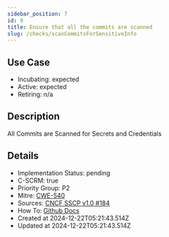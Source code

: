 ```yaml
---
sidebar_position: 7
id: 9
title: Ensure that all the commits are scanned
slug: /checks/scanCommitsForSensitiveInfo
---
```


<!-- BANNER:START -->
<!-- BANNER:END -->

## Use Case
<!-- LEVELS:START -->
- Incubating: expected
- Active: expected
- Retiring: n/a
<!-- LEVELS:END -->

<!-- DESCRIPTION:START -->
## Description
All Commits are Scanned for Secrets and Credentials
<!-- DESCRIPTION:END -->

<!-- DETAILS:START -->
## Details
- Implementation Status: pending
- C-SCRM: true
- Priority Group: P2
- Mitre: [CWE-540](https://cwe.mitre.org/data/definitions/540.html)
- Sources: [CNCF SSCP v1.0 #184](https://github.com/cncf/tag-security/blob/main/supply-chain-security/supply-chain-security-paper/sscsp.md#user-content-fnref-21-4e56305414bd02da4843ec1d7d856144)
- How To: [Github Docs](https://docs.github.com/en/code-security/secret-scanning/about-secret-scanning)
- Created at 2024-12-22T05:21:43.514Z
- Updated at 2024-12-22T05:21:43.514Z
<!-- DETAILS:END -->
